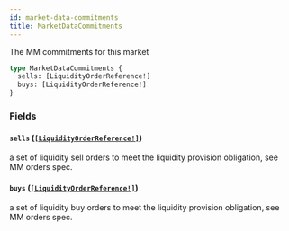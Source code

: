 ```yaml
---
id: market-data-commitments
title: MarketDataCommitments
---
```


The MM commitments for this market

```graphql
type MarketDataCommitments {
  sells: [LiquidityOrderReference!]
  buys: [LiquidityOrderReference!]
}
```

### Fields

#### `sells` ([`[LiquidityOrderReference!]`](/graphql/objects/liquidity-order-reference))

a set of liquidity sell orders to meet the liquidity provision obligation, see MM orders spec.

#### `buys` ([`[LiquidityOrderReference!]`](/graphql/objects/liquidity-order-reference))

a set of liquidity buy orders to meet the liquidity provision obligation, see MM orders spec.

